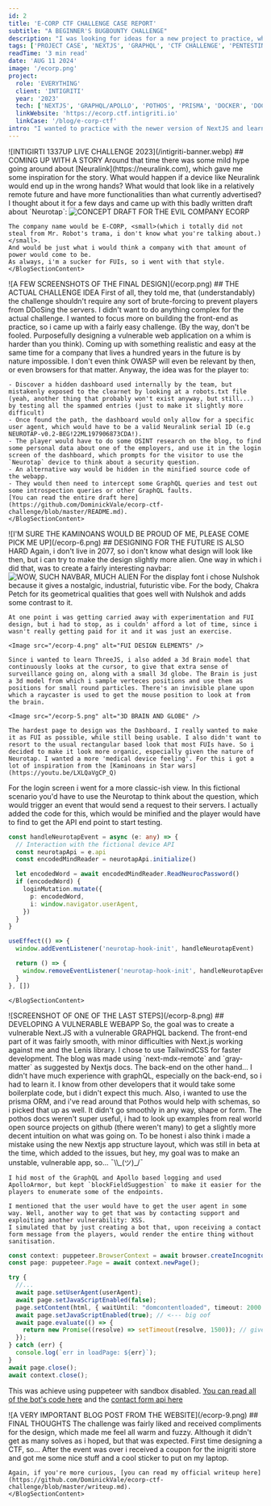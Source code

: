 ```yaml
---
id: 2
title: 'E-CORP CTF CHALLENGE CASE REPORT'
subtitle: "A BEGINNER'S BUGBOUNTY CHALLENGE"
description: "I was looking for ideas for a new project to practice, when i was suggested to create a CTF challenge for Intigrity's 1337UPLIVE event..."
tags: ['PROJECT CASE', 'NEXTJS', 'GRAPHQL', 'CTF CHALLENGE', 'PENTESTING', 'REVERSE ENGINEERING', 'BURP SUITE']
readTime: '3 min read'
date: 'AUG 11 2024'
image: '/ecorp.png'
project:
  role: 'EVERYTHING'
  client: 'INTIGRITI'
  year: '2023'
  tech: ['NEXTJS', 'GRAPHQL/APOLLO', 'POTHOS', 'PRISMA', 'DOCKER', 'DOCKER-COMPOSE', 'PUPPETEER', 'TAILWINDCSS']
  linkWebsite: 'https://ecorp.ctf.intigriti.io'
  linkCase: '/blog/e-corp-ctf'
intro: "I wanted to practice with the newer version of NextJS and learn something about ThreeJS, so i was looking for interesting ideas for a 'personal project'. I asked around if anyone needed a small web project to be done. One of them was <a class='text-white font-[300]' href='https://twitter.com/_CryptoCat)'>@CryptoCat</a> who told me they were hosting a CTF event that year and they were looking for challenge creators, so i said... Challenge accepted!... <small>(Sorry, i'm not good with jokes)</small><br/><br/>Anyway, it would be a perfect idea for me, as i did my fair share of penetration testing challenges on Tryhackme, Hackthebox, Overthewire etc... back in my hackerman phase, when i used to study this stuff. They said to come up with challenge of my liking. Me being a front-end developer, i chose to make a webapp privilege escalation challenge."
---
```



<BlogSection>
    ![INTIGIRTI 1337UP LIVE CHALLENGE 2023](/intigriti-banner.webp)
    <BlogSectionContent>
    ## COMING UP WITH A STORY
    Around that time there was some mild hype going around about [Neuralink](https://neuralink.com), which gave me some inspiration for the story.
    What would happen if a device like Neuralink would end up in the wrong hands? What would that look like in a relatively remote future and have more functionalities than what currently advertised? I thought about it for a few days and came up with this badly written draft about `Neurotap`:
    <Image src="/ecorp-2.png" contain alt="CONCEPT DRAFT FOR THE EVIL COMPANY ECORP" />

    The company name would be E-CORP, <small>(which i totally did not steal from Mr. Robot's trama, i don't know what you're talking about.)</small>.
    And would be just what i would think a company with that amount of power would come to be.
    As always, i'm a sucker for FUIs, so i went with that style.
    </BlogSectionContent>

</BlogSection>

<BlogSection>
    ![A FEW SCREENSHOTS OF THE FINAL DESIGN](/ecorp.png)
    <BlogSectionContent>
    ## THE ACTUAL CHALLENGE IDEA
    First of all, they told me, that (understandably) the challenge shouldn't require any sort of brute-forcing to prevent players from DDoSing the servers.
    I didn't want to do anything complex for the actual challenge. I wanted to focus more on building the front-end as practice, so i came up with a fairly easy challenge.
    (By the way, don't be fooled. Purposefully designing a vulnerable web application on a whim is harder than you think). Coming up with something realistic and easy at the same time for a company that lives a hundred years in the future is by nature impossible. I don't even think OWASP will even be relevant by then, or even browsers for that matter.
    Anyway, the idea was for the player to:

    - Discover a hidden dashboard used internally by the team, but mistakenly exposed to the clearnet by looking at a robots.txt file (yeah, another thing that probably won't exist anyway, but still...) by testing all the spammed entries (just to make it slightly more difficult)
    - Once found the path, the dashboard would only allow for a specific user agent, which would have to be a valid Neuralink serial ID (e.g NEUROTAP-v0.2-BEG!22ML197906873CDA!).
    - The player would have to do some OSINT research on the blog, to find some personal data about one of the employers, and use it in the login screen of the dashboard, which prompts for the visitor to use the `Neurotap` device to think about a security question.
    - An alternative way would be hidden in the minified source code of the webapp.
    - They would then need to intercept some GraphQL queries and test out some introspection queries or other GraphQL faults.
    [You can read the entire draft here](https://github.com/DominickVale/ecorp-ctf-challenge/blob/master/README.md).
    </BlogSectionContent>

</BlogSection>

<BlogSection>
    ![I'M SURE THE KAMINOANS WOULD BE PROUD OF ME, PLEASE COME PICK ME UP](/ecorp-6.png)
    <BlogSectionContent>
    ## DESIGNING FOR THE FUTURE IS ALSO HARD
    Again, i don't live in 2077, so i don't know what design will look like then, but i can try to make the design slightly more alien. One way in which i did that, was to create a fairly interesting navbar:
    <Image src="/ecorp-3.png" alt="WOW, SUCH NAVBAR, MUCH ALIEN" />
    For the display font i chose Nulshok because it gives a nostalgic, industrial, futuristic vibe. For the body, Chakra Petch for its geometrical qualities that goes well with Nulshok and adds some contrast to it.

    At one point i was getting carried away with experimentation and FUI design, but i had to stop, as i couldn' afford a lot of time, since i wasn't really getting paid for it and it was just an exercise.

    <Image src="/ecorp-4.png" alt="FUI DESIGN ELEMENTS" />

    Since i wanted to learn ThreeJS, i also added a 3d Brain model that continuously looks at the cursor, to give that extra sense of surveillance going on, along with a small 3d globe. The Brain is just a 3d model from which i sample verteces positions and use them as positions for small round particles. There's an invisible plane upon which a raycaster is used to get the mouse position to look at from the brain.

    <Image src="/ecorp-5.png" alt="3D BRAIN AND GLOBE" />

    The hardest page to design was the Dashboard. I really wanted to make it as FUI as possible, while still being usable. I also didn't want to resort to the usual rectangular based look that most FUIs have. So i decided to make it look more organic, especially given the nature of Neurotap. I wanted a more 'medical device feeling'. For this i got a lot of inspiration from the [Kaminoans in Star wars](https://youtu.be/LXLQaVgCP_Q)

For the login screen i went for a more classic-ish view. In this fictional scenario you'd have to use the Neurotap to think about the question, which would trigger an event that would send a request to their servers. I actually added the code for this, which would be minified and the player would have to find to get the API end point to start testing.
```ts
const handleNeurotapEvent = async (e: any) => {
  // Interaction with the fictional device API
  const neurotapApi = e.api
  const encodedMindReader = neurotapApi.initialize()

  let encodedWord = await encodedMindReader.ReadNeurocPassword()
  if (encodedWord) {
    loginMutation.mutate({
      p: encodedWord,
      i: window.navigator.userAgent,
    })
  }
}

useEffect(() => {
  window.addEventListener('neurotap-hook-init', handleNeurotapEvent)

  return () => {
    window.removeEventListener('neurotap-hook-init', handleNeurotapEvent)
  }
}, [])
```

    </BlogSectionContent>

</BlogSection>

<BlogSection>
    ![SCREENSHOT OF ONE OF THE LAST STEPS](/ecorp-8.png)
    <BlogSectionContent>
    ## DEVELOPING A VULNERABLE WEBAPP
    So, the goal was to create a vulnerable Next.JS with a vulnerable GRAPHQL backend.
    The front-end part of it was fairly smooth, with minor difficulties with Next.js working against me and the Lenis library. I chose to use TailwindCSS for faster development.
    The blog was made using `next-mdx-remote` and `gray-matter` as suggested by Nextjs docs.
    The back-end on the other hand... I didn't have much experience with graphQL, especially on the back-end, so i had to learn it. I know from other developers that it would take some boilerplate code, but i didn't expect this much. Also, i wanted to use the prisma ORM, and i've read around that Pothos would help with schemas, so i picked that up as well.
    It didn't go smoothly in any way, shape or form. The pothos docs weren't super useful, i had to look up examples from real world open source projects on github (there weren't many) to get a slightly more decent intuition on what was going on.
    To be honest i also think i made a mistake using the new Nextjs app structure layout, which was still in beta at the time, which added to the issues, but hey, my goal was to make an unstable, vulnerable app, so... ¯\\_(ツ)_/¯

    I hid most of the GraphQL and Apollo based logging and used ApolloArmor, but kept `blockFieldSuggestion` to make it easier for the players to enumerate some of the endpoints.

    I mentioned that the user would have to get the user agent in some way. Well, another way to get that was by contacting support and exploiting another vulnerability: XSS.
    I simulated that by just creating a bot that, upon receiving a contact form message from the players, would render the entire thing without sanitisation. 
  ```ts
  const context: puppeteer.BrowserContext = await browser.createIncognitoBrowserContext();
  const page: puppeteer.Page = await context.newPage();

  try {
    //...
    await page.setUserAgent(userAgent);
    await page.setJavaScriptEnabled(false);
    page.setContent(html, { waitUntil: "domcontentloaded", timeout: 2000 });
    await page.setJavaScriptEnabled(true); // <--- big oof
    await page.evaluate(() => {
      return new Promise((resolve) => setTimeout(resolve, 1500)); // give it an abitrary amount of time to load
    });
  } catch (err) {
    console.log(`err in loadPage: ${err}`);
  }
  await page.close();
  await context.close();
```
  This was achieve using puppeteer with sandbox disabled.
  [You can read all of the bot's code here](https://github.com/DominickVale/ecorp-ctf-challenge/blob/master/challenge/bot/bot.ts) and the [contact form api here](https://github.com/DominickVale/ecorp-ctf-challenge/blob/master/challenge/web/app/api/contact/route.ts)
    </BlogSectionContent>
</BlogSection>

<BlogSection>
    ![A VERY IMPORTANT BLOG POST FROM THE WEBSITE](/ecorp-9.png)
    <BlogSectionContent>
    ## FINAL THOUGHTS
    The challenge was fairly liked and received compliments for the design, which made me feel all warm and fuzzy. Although it didn't get as many solves as i hoped, but that was expected. First time designing a CTF, so...
    After the event was over i received a coupon for the inigriti store and got me some nice stuff and a cool sticker to put on my laptop.

    Again, if you're more curious, [you can read my official writeup here](https://github.com/DominickVale/ecorp-ctf-challenge/blob/master/writeup.md).
    </BlogSectionContent>
</BlogSection>
